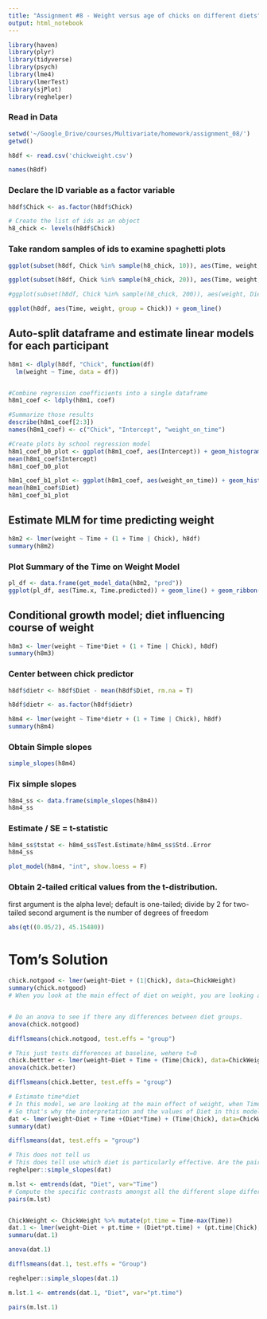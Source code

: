 ```yaml
---
title: "Assignment #8 - Weight versus age of chicks on different diets"
output: html_notebook
---
```


```r
library(haven)
library(plyr)
library(tidyverse)
library(psych)
library(lme4)
library(lmerTest)
library(sjPlot)
library(reghelper)
```

### Read in Data
```r
setwd('~/Google_Drive/courses/Multivariate/homework/assignment_08/')
getwd()

h8df <- read.csv('chickweight.csv')

names(h8df)
```

### Declare the ID variable as a factor variable
```r
h8df$Chick <- as.factor(h8df$Chick)

# Create the list of ids as an object
h8_chick <- levels(h8df$Chick)
```

### Take random samples of ids to examine spaghetti plots
```r
ggplot(subset(h8df, Chick %in% sample(h8_chick, 10)), aes(Time, weight, group = Chick)) + geom_line()

ggplot(subset(h8df, Chick %in% sample(h8_chick, 20)), aes(Time, weight, group = Chick)) + geom_line()

#ggplot(subset(h8df, Chick %in% sample(h8_chick, 200)), aes(weight, Diet, group = Chick)) + geom_line()

ggplot(h8df, aes(Time, weight, group = Chick)) + geom_line()
```


## Auto-split dataframe and estimate linear models for each participant
```r
h8m1 <- dlply(h8df, "Chick", function(df) 
  lm(weight ~ Time, data = df))


#Combine regression coefficients into a single dataframe
h8m1_coef <- ldply(h8m1, coef)

#Summarize those results
describe(h8m1_coef[2:3])
names(h8m1_coef) <- c("Chick", "Intercept", "weight_on_time")

#Create plots by school regression model
h8m1_coef_b0_plot <- ggplot(h8m1_coef, aes(Intercept)) + geom_histogram()
mean(h8m1_coef$Intercept)
h8m1_coef_b0_plot

h8m1_coef_b1_plot <- ggplot(h8m1_coef, aes(weight_on_time)) + geom_histogram()
mean(h8m1_coef$Diet)
h8m1_coef_b1_plot
```


## Estimate MLM for time predicting weight
```r
h8m2 <- lmer(weight ~ Time + (1 + Time | Chick), h8df)
summary(h8m2)
```



### Plot Summary of the Time on Weight Model
```r
pl_df <- data.frame(get_model_data(h8m2, "pred"))
ggplot(pl_df, aes(Time.x, Time.predicted)) + geom_line() + geom_ribbon(aes(ymin = Time.conf.low, ymax = Time.conf.high), alpha = .3)
```


## Conditional growth model; diet influencing course of weight
```r
h8m3 <- lmer(weight ~ Time*Diet + (1 + Time | Chick), h8df)
summary(h8m3)
```


### Center between chick predictor
```r
h8df$dietr <- h8df$Diet - mean(h8df$Diet, rm.na = T)

h8df$dietr <- as.factor(h8df$dietr)

h8m4 <- lmer(weight ~ Time*dietr + (1 + Time | Chick), h8df)
summary(h8m4)
```


### Obtain Simple slopes
```r
simple_slopes(h8m4)
```

### Fix simple slopes
```r
h8m4_ss <- data.frame(simple_slopes(h8m4))
h8m4_ss
```


### Estimate / SE = t-statistic
```r
h8m4_ss$tstat <- h8m4_ss$Test.Estimate/h8m4_ss$Std..Error
h8m4_ss

plot_model(h8m4, "int", show.loess = F)
```


### Obtain 2-tailed critical values from the t-distribution. 
first argument is the alpha level; default is one-tailed; divide by 2 for two-tailed
second argument is the number of degrees of freedom
```r
abs(qt((0.05/2), 45.15480))
```



# Tom's Solution
```r
chick.notgood <- lmer(weight~Diet + (1|Chick), data=ChickWeight)
summary(chick.notgood)
# When you look at the main effect of diet on weight, you are looking at the average over time


# Do an anova to see if there any differences between diet groups. 
anova(chick.notgood)

difflsmeans(chick.notgood, test.effs = "group")

# This just tests differences at baseline, wehere t=0
chick.bettter <- lmer(weight~Diet + Time + (Time|Chick), data=ChickWeight)
anova(chick.better)

difflsmeans(chick.better, test.effs = "group")

# Estimate time*diet
# In this model, we are looking at the main effect of weight, when Time is 0
# So that's why the interpretation and the values of Diet in this model and the previous ones is different
dat <- lmer(weight~Diet + Time +(Diet*Time) + (Time|Chick), data=ChickWeight)
summary(dat)

difflsmeans(dat, test.effs = "group")

# This does not tell us
# This does tell use which diet is particularly effective. Are the pairwise differnces between the slopes significant
reghelper::simple_slopes(dat)

m.lst <- emtrends(dat, "Diet", var="Time")
# Compute the specific contrasts amongst all the different slope differences
pairs(m.lst)


ChickWeight <- ChickWeight %>% mutate(pt.time = Time-max(Time))
dat.1 <- lmer(weight~Diet + pt.time + (Diet*pt.time) + (pt.time|Chick), data=ChickWeight)
summaru(dat.1)

anova(dat.1)

difflsmeans(dat.1, test.effs = "Group")

reghelper::simple_slopes(dat.1)

m.lst.1 <- emtrends(dat.1, "Diet", var="pt.time")

pairs(m.lst.1)





```


